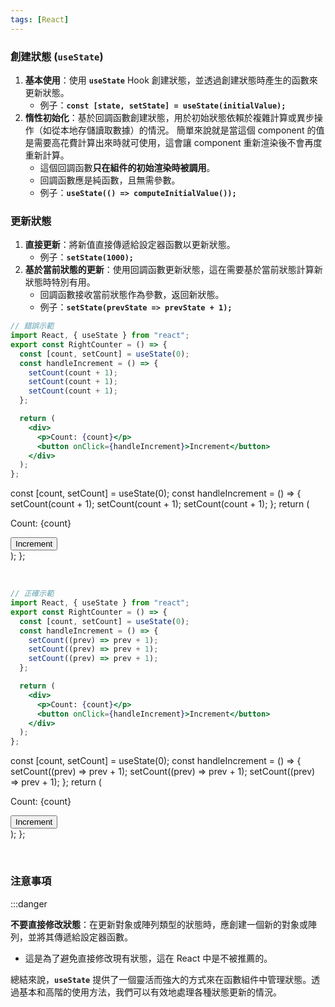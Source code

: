 ```yaml
---
tags: [React]
---
```



### **創建狀態 (`useState`)**

1. **基本使用**：使用 **`useState`** Hook 創建狀態，並透過創建狀態時產生的函數來更新狀態。
   - 例子：**`const [state, setState] = useState(initialValue);`**
2. **惰性初始化**：基於回調函數創建狀態，用於初始狀態依賴於複雜計算或異步操作（如從本地存儲讀取數據）的情況。
   簡單來說就是當這個 component 的值是需要高花費計算出來時就可使用，這會讓 component 重新渲染後不會再度重新計算。
   - 這個回調函數**只在組件的初始渲染時被調用**。
   - 回調函數應是純函數，且無需參數。
   - 例子：**`useState(() => computeInitialValue());`**

### **更新狀態**

1. **直接更新**：將新值直接傳遞給設定器函數以更新狀態。
   - 例子：**`setState(1000);`**
2. **基於當前狀態的更新**：使用回調函數更新狀態，這在需要基於當前狀態計算新狀態時特別有用。
   - 回調函數接收當前狀態作為參數，返回新狀態。
   - 例子：**`setState(prevState => prevState + 1);`**

```jsx
// 錯誤示範
import React, { useState } from "react";
export const RightCounter = () => {
  const [count, setCount] = useState(0);
  const handleIncrement = () => {
    setCount(count + 1);
    setCount(count + 1);
    setCount(count + 1);
  };

  return (
    <div>
      <p>Count: {count}</p>
      <button onClick={handleIncrement}>Increment</button>
    </div>
  );
};
```

  const [count, setCount] = useState(0);
  const handleIncrement = () => {
    setCount(count + 1);
    setCount(count + 1);
    setCount(count + 1);
  };
  return (
    <div>
      <p>Count: {count}</p>
      <button onClick={handleIncrement}>Increment</button>
    </div>
  );
};

<WrongCounter />
<br />

```jsx
// 正確示範
import React, { useState } from "react";
export const RightCounter = () => {
  const [count, setCount] = useState(0);
  const handleIncrement = () => {
    setCount((prev) => prev + 1);
    setCount((prev) => prev + 1);
    setCount((prev) => prev + 1);
  };

  return (
    <div>
      <p>Count: {count}</p>
      <button onClick={handleIncrement}>Increment</button>
    </div>
  );
};
```

  const [count, setCount] = useState(0);
  const handleIncrement = () => {
    setCount((prev) => prev + 1);
    setCount((prev) => prev + 1);
    setCount((prev) => prev + 1);
  };
  return (
    <div>
      <p>Count: {count}</p>
      <button onClick={handleIncrement}>Increment</button>
    </div>
  );
};

<RightCounter />
<br />

### **注意事項**

:::danger

**不要直接修改狀態**：在更新對象或陣列類型的狀態時，應創建一個新的對象或陣列，並將其傳遞給設定器函數。

- 這是為了避免直接修改現有狀態，這在 React 中是不被推薦的。

總結來說，**`useState`** 提供了一個靈活而強大的方式來在函數組件中管理狀態。透過基本和高階的使用方法，我們可以有效地處理各種狀態更新的情況。
